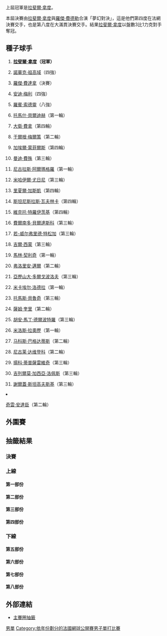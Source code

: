 {{noteTA|G1=Tennis}}

{{GrandSlamEvents|2011|法國網球公開賽|
| defchamp = {{flagicon|ESP}} [[拉斐爾·拿度|拉斐爾·拿度]]
| champ = {{flagicon|ESP}} [[拉斐爾·拿度|拉斐爾·拿度]]
| runner = {{flagicon|SUI}} [[羅傑·費德勒|羅傑·費德勒]]
| score = 7–5、7–6<sup>3</sup>、5–7、6–1
}}

{{main|2011年法國網球公開賽}}
上屆冠軍是[[拉斐爾·拿度|拉斐爾·拿度]]。

本屆決賽由[[拉斐爾·拿度|拉斐爾·拿度]]與[[羅傑·費德勒|羅傑·費德勒]]合演「夢幻對決」，這是他們第四度在法網決賽交手，也是第八度在大滿貫決賽交手。結果[[拉斐爾·拿度|拉斐爾·拿度]]以盤數3比1力克對手奪冠。

==種子球手==
{{col-begin}} 
{{col-2}}
#{{flagicon|ESP}}'''[[拉斐爾·拿度|拉斐爾·拿度]]（冠軍）'''
#{{flagicon|SRB}}[[諾華克·祖高域|諾華克·祖高域]]（四強）
#{{flagicon|SUI}}[[羅傑·費達拿|羅傑·費達拿]]（決賽）
#{{flagicon|GBR}}[[安迪·梅利|安迪·梅利]]（四強）
#{{flagicon|SWE}}[[羅賓·索德靈|羅賓·索德靈]]（八強）
#{{flagicon|CZE}}[[托馬什·貝爾迪赫|托馬什·貝爾迪赫]]（第一輪）
#{{flagicon|ESP}}[[大衛·費拿|大衛·費拿]]（第四輪）
#{{flagicon|AUT}}[[于爾根·梅爾策|于爾根·梅爾策]]（第二輪）
#{{flagicon|FRA}}[[加埃爾·蒙菲爾斯|加埃爾·蒙菲爾斯]]（第四輪）
#{{flagicon|USA}}[[曼迪·費殊|曼迪·費殊]]（第三輪）
#{{flagicon|ESP}}[[尼古拉斯·阿爾瑪格羅|尼古拉斯·阿爾瑪格羅]]（第一輪）
#{{flagicon|RUS}}[[米哈伊爾·尤日尼|米哈伊爾·尤日尼]]（第三輪）
#{{flagicon|FRA}}[[里夏爾·加斯凱|里夏爾·加斯凱]]（第四輪）
#{{flagicon|SUI}}[[斯坦尼斯拉斯·瓦夫林卡|斯坦尼斯拉斯·瓦夫林卡]]（第四輪）
#{{flagicon|SRB}}[[維克托·特羅伊茨基|維克托·特羅伊茨基]]（第四輪）
#{{flagicon|ESP}}[[費爾南多·貝爾達斯科|費爾南多·貝爾達斯科]]（第三輪）
{{col-2}}
<ol start="17">
<li>{{flagicon|FRA}}[[若-威尔弗里德·特松加|若-威尔弗里德·特松加]]（第三輪）
<li>{{flagicon|FRA}}[[吉爾·西蒙|吉爾·西蒙]]（第三輪）
<li>{{flagicon|CRO}}[[馬林·契利奇|馬林·契利奇]]（第一輪）
<li>{{flagicon|GER}}[[弗洛里安·邁爾|弗洛里安·邁爾]]（第二輪）
<li>{{flagicon|UKR}}[[亞歷山大·多爾戈波洛夫|亞歷山大·多爾戈波洛夫]]（第三輪）
<li>{{flagicon|FRA}}[[米卡埃尔·洛德拉|米卡埃尔·洛德拉]]（第一輪）
<li>{{flagicon|BRA}}[[托馬斯·貝魯奇|托馬斯·貝魯奇]]（第三輪）
<li>{{flagicon|USA}}[[薩姆·奎里|薩姆·奎里]]（第二輪）
<li>{{flagicon|ARG}}[[胡安·馬丁·德爾波特羅|胡安·馬丁·德爾波特羅]]（第三輪）
<li>{{flagicon|CAN}}[[米洛斯·拉奧歷|米洛斯·拉奧歷]]（第一輪）
<li>{{flagicon|CYP}}[[马科斯·巴格达蒂斯|马科斯·巴格达蒂斯]]（第二輪）
<li>{{flagicon|RUS}}[[尼古莱·达维登科|尼古莱·达维登科]]（第二輪）
<li>{{flagicon|SRB}}[[揚科·蒂普薩雷維奇|揚科·蒂普薩雷維奇]]（第三輪）
<li>{{flagicon|ESP}}[[吉列爾莫·加西亞·洛佩斯|吉列爾莫·加西亞·洛佩斯]]（第三輪）
<li>{{flagicon|UKR}}[[謝爾蓋·斯坦高夫斯基|謝爾蓋·斯坦高夫斯基]]（第三輪）
<li>{{flagicon|RSA}}[[奇雲·安達臣|奇雲·安達臣]]（第二輪）
{{col-end}}

==外圍賽==
{{Main|2011年法國網球公開賽男子單打外圍賽}}

==抽籤結果==
{{Draw key}}
===決賽===
{{8TeamBracket-Tennis5
| RD1=八強
| RD2=四強
| RD3=決賽

| team-width=175

| RD1-seed1=1
| RD1-team1={{flagicon|ESP}} '''[[拉斐爾·拿度|拉斐爾·拿度]]
| RD1-score1-1='''6
| RD1-score1-2='''6
| RD1-score1-3='''7
| RD1-seed2=5
| RD1-team2={{flagicon|SWE}} [[羅賓·索德靈|羅賓·索德靈]]
| RD1-score2-1=4
| RD1-score2-2=1
| RD1-score2-3=6<sup>3</sup>

| RD1-seed3=4
| RD1-team3={{flagicon|GBR}} '''[[安迪·梅利|安迪·梅利]]
| RD1-score3-1='''7
| RD1-score3-2='''7
| RD1-score3-3='''6
| RD1-seed4=
| RD1-team4={{flagicon|ARG}} [[胡安·伊格納西奧·切拉|胡安·伊格納西奧·切拉]]
| RD1-score4-1=6<sup>2</sup>
| RD1-score4-2=5
| RD1-score4-3=2

| RD1-seed5=9
| RD1-team5={{flagicon|FRA}} [[加埃爾·蒙菲爾斯|加埃爾·蒙菲爾斯]]
| RD1-score5-1=4
| RD1-score5-2=3
| RD1-score5-3=6<sup>3</sup>
| RD1-seed6=3
| RD1-team6='''{{flagicon|SUI}} [[羅傑·費達拿|羅傑·費達拿]]
| RD1-score6-1='''6
| RD1-score6-2='''6
| RD1-score6-3='''7

| RD1-seed7=
| RD1-team7={{flagicon|ITA}} [[法比奧·福尼尼|法比奧·福尼尼]]
| RD1-score7-1=
| RD1-score7-2=
| RD1-score7-3=
| RD1-seed8=2
| RD1-team8='''{{flagicon|SRB}} [[諾華克·祖高域|諾華克·祖高域]]
| RD1-score8-1=w/o
| RD1-score8-2=
| RD1-score8-3= 

| RD2-seed1=1
| RD2-team1='''{{flagicon|ESP}} [[拉斐爾·拿度|拉斐爾·拿度]]
| RD2-score1-1='''6
| RD2-score1-2='''7
| RD2-score1-3='''6
| RD2-seed2=4
| RD2-team2={{flagicon|GBR}} [[安迪·梅利|安迪·梅利]]
| RD2-score2-1=4
| RD2-score2-2=5
| RD2-score2-3=4

| RD2-seed3=3
| RD2-team3='''{{flagicon|SUI}} [[羅傑·費達拿|羅傑·費達拿]]
| RD2-score3-1='''7
| RD2-score3-2='''6
| RD2-score3-3=3
| RD2-score3-4='''7
| RD2-seed4=2
| RD2-team4={{flagicon|SRB}} [[諾華克·祖高域|諾華克·祖高域]]
| RD2-score4-1=6<sup>5</sup>
| RD2-score4-2=3
| RD2-score4-3='''6
| RD2-score4-4=6<sup>5</sup>

| RD3-seed1=1
| RD3-team1={{flagicon|ESP}} '''[[拉斐爾·拿度|拉斐爾·拿度]]
| RD3-score1-1='''7
| RD3-score1-2='''7
| RD3-score1-3=5
| RD3-score1-4='''6
| RD3-seed2=3
| RD3-team2={{flagicon|SUI}} [[羅傑·費達拿|羅傑·費達拿]]
| RD3-score2-1=5
| RD3-score2-2=6<sup>3</sup>
| RD3-score2-3='''7
| RD3-score2-4=1
}}

===上線===
====第一部份====
{{16TeamBracket-Compact-Tennis5
| RD1=第一輪
| RD2=第二輪
| RD3=第三輪
| RD4=第四輪

| RD1-seed01=1
| RD1-team01='''{{flagicon|ESP}} [[拉斐爾·拿度|拿度]]
| RD1-score01-1='''6
| RD1-score01-2=6<sup>2</sup>
| RD1-score01-3=6<sup>2</sup>
| RD1-score01-4='''6
| RD1-score01-5='''6
| RD1-seed02=
| RD1-team02={{flagicon|USA}} [[約翰·伊斯拿|伊斯拿]]
| RD1-score02-1=4
| RD1-score02-2='''7
| RD1-score02-3='''7
| RD1-score02-4=2
| RD1-score02-5=4

| RD1-seed03= 
| RD1-team03={{flagicon|COL}} [[聖地亞哥·基拉爾多|基拉爾多]]
| RD1-score03-1=6<sup>5</sup>
| RD1-score03-2=3
| RD1-score03-3=3
| RD1-seed04= 
| RD1-team04='''{{flagicon|ESP}} [[巴勃羅·安杜哈爾|安杜哈爾]]
| RD1-score04-1='''7
| RD1-score04-2='''6
| RD1-score04-3='''6

| RD1-seed05=
| RD1-team05={{flagicon|URU}} [[巴勃羅·奎瓦斯|奎瓦斯]]
| RD1-score05-1='''6
| RD1-score05-2=3
| RD1-score05-3=2
| RD1-score05-4=1
| RD1-score05-5=r
| RD1-seed06=Q
| RD1-team06='''{{flagicon|CRO}} [[Antonio_Veić|A Veić]]
| RD1-score06-1=4
| RD1-score06-2='''6
| RD1-score06-3='''6
| RD1-score06-4=3
| RD1-score06-5=

| RD1-seed07=Q
| RD1-team07={{flagicon|GER}} [[丹尼斯·格雷梅邁爾|格雷梅邁爾]]
| RD1-score07-1=6<sup>2</sup>
| RD1-score07-2=1
| RD1-score07-3=3
| RD1-seed08=28
| RD1-team08='''{{flagicon|RUS}} [[尼古莱·达维登科|达维登科]]
| RD1-score08-1='''7
| RD1-score08-2='''6
| RD1-score08-3='''6

| RD1-seed09=24
| RD1-team09='''{{flagicon|USA}} [[薩姆·奎里|奎里]]
| RD1-score09-1=3
| RD1-score09-2='''6
| RD1-score09-3='''6
| RD1-score09-4='''6
| RD1-seed10= 
| RD1-team10={{flagicon|GER}} [[菲利普·科爾施賴伯|科爾施賴伯]]
| RD1-score10-1='''6
| RD1-score10-2=1
| RD1-score10-3=2
| RD1-score10-4=4

| RD1-seed11= 
| RD1-team11='''{{flagicon|CRO}} [[伊万·柳比契奇|柳比契奇]]
| RD1-score11-1='''6
| RD1-score11-2='''6
| RD1-score11-3='''6
| RD1-seed12= 
| RD1-team12={{flagicon|IND}} [[山德夫·狄瓦曼|狄瓦曼]]
| RD1-score12-1=4
| RD1-score12-2=3
| RD1-score12-3=4

| RD1-seed13= 
| RD1-team13={{flagicon|RUS}} [[德米特里·图萨诺夫|图萨诺夫]]
| RD1-score13-1=5
| RD1-score13-2='''6
| RD1-score13-3=3
| RD1-score13-4='''6
| RD1-score13-5=1
| RD1-seed14=
| RD1-team14='''{{flagicon|BEL}} [[克薩維埃·馬利斯|馬利斯]]
| RD1-score14-1='''7
| RD1-score14-2=3
| RD1-score14-3='''6
| RD1-score14-4=3
| RD1-score14-5='''6

| RD1-seed15= 
| RD1-team15={{flagicon|ARG}} [[胡安·摩納哥|摩納哥]]
| RD1-score15-1=2
| RD1-score15-2=5
| RD1-score15-3='''6
| RD1-score15-4=4
| RD1-seed16=16
| RD1-team16='''{{flagicon|ESP}} [[費爾南多·貝爾達斯科|貝爾達斯科]]
| RD1-score16-1='''6
| RD1-score16-2='''7
| RD1-score16-3=4
| RD1-score16-4='''6

| RD2-seed01=1
| RD2-team01='''{{flagicon|ESP}} [[拉斐爾·拿度|拿度]]
| RD2-score01-1='''7
| RD2-score01-2='''6
| RD2-score01-3='''7
| RD2-seed02= 
| RD2-team02={{flagicon|ESP}} [[巴勃羅·安杜哈爾|安杜哈爾]]
| RD2-score02-1=5
| RD2-score02-2=3
| RD2-score02-3=6<sup>4</sup>

| RD2-seed03=Q
| RD2-team03='''{{flagicon|CRO}} [[Antonio_Veić|A Veić]]
| RD2-score03-1=3
| RD2-score03-2='''6
| RD2-score03-3='''7
| RD2-score03-4=3
| RD2-score03-5='''6
| RD2-seed04=28
| RD2-team04={{flagicon|RUS}} [[尼古莱·达维登科|达维登科]]
| RD2-score04-1='''6
| RD2-score04-2=2
| RD2-score04-3=5
| RD2-score04-4='''6
| RD2-score04-5=1

| RD2-seed05=24
| RD2-team05={{flagicon|USA}} [[薩姆·奎里|奎里]]
| RD2-score05-1=6<sup>2</sup>
| RD2-score05-2=4
| RD2-score05-3=4
| RD2-seed06= 
| RD2-team06= '''{{flagicon|CRO}} [[伊万·柳比契奇|柳比契奇]]
| RD2-score06-1='''7
| RD2-score06-2='''6
| RD2-score06-3='''6

| RD2-seed07= 
| RD2-team07={{flagicon|BEL}} [[克薩維埃·馬利斯|馬利斯]]
| RD2-score07-1='''6
| RD2-score07-2=3
| RD2-score07-3=6<sup>5</sup>
| RD2-score07-4=1
| RD2-seed08=16
| RD2-team08='''{{flagicon|ESP}} [[費爾南多·貝爾達斯科|貝爾達斯科]]
| RD2-score08-1=4
| RD2-score08-2='''6
| RD2-score08-3='''7
| RD2-score08-4='''6

| RD3-seed01=1
| RD3-team01='''{{flagicon|ESP}} [[拉斐爾·拿度|拿度]]
| RD3-score01-1='''6
| RD3-score01-2='''6
| RD3-score01-3='''6
| RD3-seed02=Q
| RD3-team02={{flagicon|CRO}} [[Antonio_Veić|A Veić]]
| RD3-score02-1=1
| RD3-score02-2=3
| RD3-score02-3=0

| RD3-seed03=
| RD3-team03='''{{flagicon|CRO}} [[伊万·柳比契奇|柳比契奇]]
| RD3-score03-1='''6
| RD3-score03-2='''7
| RD3-score03-3='''6
| RD3-seed04=16
| RD3-team04={{flagicon|ESP}} [[費爾南多·貝爾達斯科|貝爾達斯科]]
| RD3-score04-1=3
| RD3-score04-2=6<sup>6</sup>
| RD3-score04-3=4

| RD4-seed01=1
| RD4-team01='''{{flagicon|ESP}} [[拉斐爾·拿度|拿度]]
| RD4-score01-1='''7
| RD4-score01-2='''6
| RD4-score01-3='''6
| RD4-seed02=
| RD4-team02={{flagicon|CRO}} [[伊万·柳比契奇|柳比契奇]]
| RD4-score02-1=5
| RD4-score02-2=3
| RD4-score02-3=3
}}

====第二部份====
{{16TeamBracket-Compact-Tennis5
| RD1=第一輪
| RD2=第二輪
| RD3=第三輪
| RD4=第四輪

| RD1-seed01=10
| RD1-team01='''{{flagicon|USA}} [[曼迪·費殊|費殊]]
| RD1-score01-1='''6
| RD1-score01-2=6<sup>11</sup>
| RD1-score01-3='''6
| RD1-score01-4='''6
| RD1-seed02= 
| RD1-team02={{flagicon|BRA}} [[里卡多·梅洛|梅洛]]
| RD1-score02-1=4
| RD1-score02-2='''7
| RD1-score02-3=2
| RD1-score02-4=4

| RD1-seed03= 
| RD1-team03={{flagicon|ESP}} [[丹尼爾·希梅諾-特拉維爾|希梅諾-特拉維爾]]
| RD1-score03-1=2
| RD1-score03-2=6<sup>3</sup>
| RD1-score03-3=3
| RD1-seed04= 
| RD1-team04='''{{flagicon|NED}} [[羅賓·哈塞|哈塞]]
| RD1-score04-1='''6
| RD1-score04-2='''7
| RD1-score04-3='''6

| RD1-seed05= 
| RD1-team05='''{{flagicon|FRA}} [[熱雷米·夏爾迪|夏爾迪]]
| RD1-score05-1='''6
| RD1-score05-2='''6
| RD1-score05-3='''6
| RD1-seed06= 
| RD1-team06={{flagicon|BUL}} [[吉米多爾·迪米托夫|迪米托夫]]
| RD1-score06-1=2
| RD1-score06-2=4
| RD1-score06-3=4

| RD1-seed07= 
| RD1-team07={{flagicon|USA}} [[麥可·羅素|羅素]]
| RD1-score07-1=3
| RD1-score07-2='''6
| RD1-score07-3=1
| RD1-score07-4=0
| RD1-seed08=18
| RD1-team08='''{{flagicon|FRA}} [[吉爾·西蒙|西蒙]]
| RD1-score08-1='''6
| RD1-score08-2=4
| RD1-score08-3='''6
| RD1-score08-4='''6

| RD1-seed09=27
| RD1-team09='''{{flagicon|CYP}} [[马科斯·巴格达蒂斯|巴格达蒂斯]]
| RD1-score09-1='''7
| RD1-score09-2='''6
| RD1-score09-3='''6
| RD1-seed10= 
| RD1-team10={{flagicon|POR}} [[費德歷高·基奧|基奧]]
| RD1-score10-1=6<sup>4</sup>
| RD1-score10-2=2
| RD1-score10-3=2

| RD1-seed11=Q
| RD1-team11='''{{flagicon|ARG}} [[李安納度·美亞|美亞]]
| RD1-score11-1=3
| RD1-score11-2='''7
| RD1-score11-3='''6
| RD1-score11-4='''6
| RD1-seed12= 
| RD1-team12={{flagicon|GER}} [[德斯汀·布朗|布朗]]
| RD1-score12-1='''6
| RD1-score12-2=6<sup>5</sup>
| RD1-score12-3=2
| RD1-score12-4=4

| RD1-seed13=Q
| RD1-team13='''{{flagicon|ESP}} [[艾爾拔·拉莫斯|拉莫斯]]
| RD1-score13-1='''6
| RD1-score13-2=6<sup>5</sup>
| RD1-score13-3=4
| RD1-score13-4='''6
| RD1-score13-5='''6
| RD1-seed14=Q
| RD1-team14={{flagicon|ESP}} [[查維·馬丁|馬丁]]
| RD1-score14-1=3
| RD1-score14-2='''7
| RD1-score14-3='''6
| RD1-score14-4=1
| RD1-score14-5=3

| RD1-seed15=LL
| RD1-team15={{flagicon|GER}} [[賴恩·夏里遜|夏里遜]]
| RD1-score15-1=1
| RD1-score15-2='''7
| RD1-score15-3=3
| RD1-score15-4=5
| RD1-seed16=5
| RD1-team16='''{{flagicon|SWE}} [[羅賓·索德靈|蘇達寧]]
| RD1-score16-1='''6
| RD1-score16-2=5<sup>6</sup>
| RD1-score16-3='''6
| RD1-score16-4='''7

| RD2-seed01=10
| RD2-team01='''{{flagicon|USA}} [[曼迪·費殊|費殊]]
| RD2-score01-1='''7
| RD2-score01-2='''6
| RD2-score01-3='''6
| RD2-seed02= 
| RD2-team02={{flagicon|NED}} [[羅賓·哈塞|哈塞]]
| RD2-score02-1=6<sup>1</sup>
| RD2-score02-2=2
| RD2-score02-3=1

| RD2-seed03= 
| RD2-team03={{flagicon|FRA}} [[熱雷米·夏爾迪|夏爾迪]]
| RD2-score03-1='''6
| RD2-score03-2=4
| RD2-score03-3=1
| RD2-score03-4=4
| RD2-seed04=18
| RD2-team04='''{{flagicon|FRA}} [[吉爾·西蒙|西蒙]]
| RD2-score04-1=4
| RD2-score04-2='''6
| RD2-score04-3='''6
| RD2-score04-4='''6

| RD2-seed05=27
| RD2-team05={{flagicon|CYP}} [[马科斯·巴格达蒂斯|巴格达蒂斯]]
| RD2-score05-1=5
| RD2-score05-2=4
| RD2-score05-3=6<sup>6</sup>
| RD2-seed06=Q
| RD2-team06= '''{{flagicon|ARG}} [[李安納度·美亞|美亞]]
| RD2-score06-1='''7
| RD2-score06-2='''6
| RD2-score06-3='''7

| RD2-seed07=Q
| RD2-team07={{flagicon|ESP}} [[艾爾拔·拉莫斯|拉莫斯]]
| RD2-score07-1=3
| RD2-score07-2=4
| RD2-score07-3=4
| RD2-seed08=5
| RD2-team08='''{{flagicon|SWE}} [[羅賓·索德靈|蘇達寧]]
| RD2-score08-1='''6
| RD2-score08-2='''6
| RD2-score08-3='''6

| RD3-seed01=10
| RD3-team01={{flagicon|USA}} [[曼迪·費殊|費殊]]
| RD3-score01-1=3
| RD3-score01-2=4
| RD3-score01-3=2
| RD3-seed02=18
| RD3-team02='''{{flagicon|FRA}} [[吉爾·西蒙|西蒙]]
| RD3-score02-1='''6
| RD3-score02-2='''6
| RD3-score02-3='''6

| RD3-seed03=
| RD3-team03={{flagicon|ARG}} [[李安納度·美亞|美亞]]
| RD3-score03-1=1
| RD3-score03-2=4
| RD3-score03-3=3
| RD3-seed04=5
| RD3-team04='''{{flagicon|SWE}} [[羅賓·索德靈|蘇達寧]]
| RD3-score04-1='''6
| RD3-score04-2='''6
| RD3-score04-3='''6

| RD4-seed01=18
| RD4-team01={{flagicon|FRA}} [[吉爾·西蒙|西蒙]]
| RD4-score01-1=2
| RD4-score01-2=3
| RD4-score01-3=6<sup>5</sup>
| RD4-seed02=5
| RD4-team02='''{{flagicon|SWE}} [[羅賓·索德靈|蘇達寧]]
| RD4-score02-1='''6
| RD4-score02-2='''6
| RD4-score02-3='''7
}}

====第三部份====
{{16TeamBracket-Compact-Tennis5
| RD1=第一輪
| RD2=第二輪
| RD3=第三輪
| RD4=第四輪

| RD1-seed01=4
| RD1-team01='''{{flagicon|GBR}} [[安迪·梅利|梅利]]
| RD1-score01-1='''6
| RD1-score01-2='''6
| RD1-score01-3='''6
| RD1-seed02=Q
| RD1-team02={{flagicon|FRA}} [[艾域·普頓|普頓]]
| RD1-score02-1=4
| RD1-score02-2=1
| RD1-score02-3=3

| RD1-seed03=LL
| RD1-team03='''{{flagicon|ITA}} [[西莫內·博萊利|博萊利]]
| RD1-score03-1='''6
| RD1-score03-2='''6
| RD1-score03-3=6<sup>5</sup>
| RD1-score03-4='''6
| RD1-seed04=Q
| RD1-team04={{flagicon|CAN}} [[弗蘭克·丹切維奇|丹切維奇]]
| RD1-score04-1=1
| RD1-score04-2=3
| RD1-score04-3='''7
| RD1-score04-4=2

| RD1-seed05=WC
| RD1-team05='''{{flagicon|FRA}} [[阿诺·克莱芒|克莱芒]]
| RD1-score05-1='''6
| RD1-score05-2=1
| RD1-score05-3='''7
| RD1-score05-4='''6
| RD1-seed06= 
| RD1-team06={{flagicon|ITA}} [[菲利波·沃蘭德里|沃蘭德里]]
| RD1-score06-1=3
| RD1-score06-2='''6
| RD1-score06-3=6<sup>9</sup>
| RD1-score06-4=4

| RD1-seed07= 
| RD1-team07='''{{flagicon|GER}} [[米夏埃爾·貝雷爾|貝雷爾]]
| RD1-score07-1='''6
| RD1-score07-2=4
| RD1-score07-3='''6
| RD1-score07-4='''6
| RD1-seed08=26
| RD1-team08={{flagicon|CAN}} [[米洛斯·拉奧歷|拉奧歷]]
| RD1-score08-1=4
| RD1-score08-2='''6
| RD1-score08-3=3
| RD1-score08-4=4

| RD1-seed09=21
| RD1-team09='''{{flagicon|UKR}} [[亞歷山大·多爾戈波洛夫|多爾戈波洛夫]]
| RD1-score09-1='''6
| RD1-score09-2='''6
| RD1-score09-3='''6
| RD1-seed10= 
| RD1-team10={{flagicon|GER}} [[萊納·舒特勒|舒特勒]]
| RD1-score10-1=3
| RD1-score10-2=3
| RD1-score10-3=1

| RD1-seed11= 
| RD1-team11='''{{flagicon|AUT}} [[Andreas_Haider-Maurer|A Haider-Maurer]]
| RD1-score11-1='''6
| RD1-score11-2=6<sup>5</sup>
| RD1-score11-3='''6
| RD1-score11-4='''6
| RD1-seed12= 
| RD1-team12={{flagicon|USA}} [[萊恩·斯威廷|斯威廷]]
| RD1-score12-1=1
| RD1-score12-2='''7
| RD1-score12-3=2
| RD1-score12-4=0

| RD1-seed13= 
| RD1-team13='''{{flagicon|GER}} [[托比亞斯·卡姆克|卡姆克]]
| RD1-score13-1=6<sup>5</sup>
| RD1-score13-2='''6
| RD1-score13-3='''6
| RD1-score13-4='''6
| RD1-seed14=
| RD1-team14={{flagicon|BEL}} [[奧利維埃·羅庫斯|羅庫斯]]
| RD1-score14-1='''7
| RD1-score14-2=3
| RD1-score14-3=3
| RD1-score14-4=2

| RD1-seed15= 
| RD1-team15={{flagicon|GER}} [[朱利安·雷斯特|雷斯特]]    
| RD1-score15-1=4
| RD1-score15-2=3
| RD1-score15-3=3
| RD1-seed16=15
| RD1-team16='''{{flagicon|SRB}} [[維克托·特羅伊茨基|特羅伊茨基]]
| RD1-score16-1='''6
| RD1-score16-2='''6
| RD1-score16-3='''6

| RD2-seed01=4
| RD2-team01='''{{flagicon|GBR}} [[安迪·梅利|梅利]]
| RD2-score01-1='''7
| RD2-score01-2='''6
| RD2-score01-3='''7
| RD2-seed02=LL
| RD2-team02={{flagicon|ITA}} [[西莫內·博萊利|博萊利]]
| RD2-score02-1=6<sup>4</sup>
| RD2-score02-2=4
| RD2-score02-3=5

| RD2-seed03=WC
| RD2-team03={{flagicon|FRA}} [[阿诺·克莱芒|克莱芒]]
| RD2-score03-1=6<sup>6</sup>
| RD2-score03-2='''6
| RD2-score03-3=5
| RD2-score03-4=4
| RD2-seed04=
| RD2-team04='''{{flagicon|GER}} [[米夏埃爾·貝雷爾|貝雷爾]]
| RD2-score04-1='''7
| RD2-score04-2=3
| RD2-score04-3='''7
| RD2-score04-4='''6

| RD2-seed05=21
| RD2-team05='''{{flagicon|UKR}} [[亞歷山大·多爾戈波洛夫|多爾戈波洛夫]]
| RD2-score05-1='''6
| RD2-score05-2='''6
| RD2-score05-3='''6
| RD2-seed06= 
| RD2-team06={{flagicon|AUT}} [[Andreas_Haider-Maurer|A Haider-Maurer]]
| RD2-score06-1=2
| RD2-score06-2=4
| RD2-score06-3=2

| RD2-seed07= 
| RD2-team07={{flagicon|GER}} [[托比亞斯·卡姆克|卡姆克]]
| RD2-score07-1=2
| RD2-score07-2=2
| RD2-score07-3=6<sup>4</sup>
| RD2-seed08=15
| RD2-team08='''{{flagicon|SRB}} [[維克托·特羅伊茨基|特羅伊茨基]]
| RD2-score08-1='''6
| RD2-score08-2='''6
| RD2-score08-3='''7

| RD3-seed01=4
| RD3-team01='''{{flagicon|GBR}} [[安迪·梅利|梅利]]
| RD3-score01-1='''6
| RD3-score01-2='''6
| RD3-score01-3='''6
| RD3-seed02= 
| RD3-team02={{flagicon|GER}} [[米夏埃爾·貝雷爾|貝雷爾]]
| RD3-score02-1=2
| RD3-score02-2=3
| RD3-score02-3=2

| RD3-seed03=21
| RD3-team03={{flagicon|UKR}} [[亞歷山大·多爾戈波洛夫|多爾戈波洛夫]]
| RD3-score03-1=4
| RD3-score03-2='''6
| RD3-score03-3=3
| RD3-score03-4=4
| RD3-seed04=15
| RD3-team04='''{{flagicon|SRB}} [[維克托·特羅伊茨基|特羅伊茨基]]
| RD3-score04-1='''6
| RD3-score04-2=3
| RD3-score04-3='''6
| RD3-score04-4='''6

| RD4-seed01=4
| RD4-team01='''{{flagicon|GBR}} [[安迪·梅利|梅利]]
| RD4-score01-1=4
| RD4-score01-2=4
| RD4-score01-3='''6
| RD4-score01-4='''6
| RD4-score01-5='''7
| RD4-seed02=15
| RD4-team02={{flagicon|SRB}} [[維克托·特羅伊茨基|特羅伊茨基]]
| RD4-score02-1='''6
| RD4-score02-2='''6
| RD4-score02-3=3
| RD4-score02-4=2
| RD4-score02-5=5
}}

====第四部份====
{{16TeamBracket-Compact-Tennis5
| RD1=第一輪
| RD2=第二輪
| RD3=第三輪
| RD4=第四輪

| RD1-seed01=11
| RD1-team01={{flagicon|ESP}} [[尼古拉斯·阿爾瑪格羅|阿爾瑪格羅]]
| RD1-score01-1='''6
| RD1-score01-2='''6
| RD1-score01-3=6<sup>3</sup>
| RD1-score01-4=6<sup>5</sup>
| RD1-score01-5=4
| RD1-seed02=Q
| RD1-team02='''{{flagicon|POL}} [[盧卡斯·古博特|古博特]]
| RD1-score02-1=3
| RD1-score02-2=2
| RD1-score02-3='''7
| RD1-score02-4='''7
| RD1-score02-5='''6

| RD1-seed03= 
| RD1-team03='''{{flagicon|ARG}} [[卡洛斯·贝尔斉|贝尔斉]]
| RD1-score03-1='''7
| RD1-score03-2='''6
| RD1-score03-3='''6
| RD1-seed04=WC
| RD1-team04={{flagicon|AUS}} [[伯纳德·托米奇|托米奇]]
| RD1-score04-1=5
| RD1-score04-2=3
| RD1-score04-3=2

| RD1-seed05= 
| RD1-team05={{flagicon|ITA}} [[波蒂托·斯塔拉切|斯塔拉切]]
| RD1-score05-1=6<sup>2</sup>
| RD1-score05-2=1
| RD1-score05-3=1
| RD1-seed06=Q
| RD1-team06='''{{flagicon|COL}} [[亞歷杭德羅·法亞|法亞]]
| RD1-score06-1='''7
| RD1-score06-2='''6
| RD1-score06-3='''6

| RD1-seed07= 
| RD1-team07={{flagicon|RUS}} [[伊戈爾·昆尼辛|昆尼辛]]
| RD1-score07-1=3
| RD1-score07-2='''6
| RD1-score07-3=4
| RD1-score07-4=3
| RD1-seed08=20
| RD1-team08='''{{flagicon|GER}} [[弗洛里安·邁爾|邁爾]]
| RD1-score08-1='''6
| RD1-score08-2=4
| RD1-score08-3='''6
| RD1-score08-4='''6

| RD1-seed09=32
| RD1-team09='''{{flagicon|RSA}} [[奇雲·安達臣|安達臣]]
| RD1-score09-1='''6
| RD1-score09-2='''6
| RD1-score09-3=6<sup>6</sup>
| RD1-score09-4='''6
| RD1-seed10= 
| RD1-team10={{flagicon|FRA}} [[尼古拉·馬俞|馬俞]]
| RD1-score10-1=4
| RD1-score10-2=4
| RD1-score10-3='''7
| RD1-score10-4=3

| RD1-seed11= 
| RD1-team11='''{{flagicon|ARG}} [[胡安·伊格納西奧·切拉|切拉]]
| RD1-score11-1='''7
| RD1-score11-2='''6
| RD1-score11-3='''6
| RD1-seed12=WC
| RD1-team12={{flagicon|USA}} [[Tim_Smyczek|T Smyczek]]
| RD1-score12-1=6<sup>5</sup>
| RD1-score12-2=1
| RD1-score12-3=1

| RD1-seed13=WC
| RD1-team13={{Nowrap|{{flagicon|FRA}} [[Édouard_Roger-Vasselin|É Roger-Vasselin]]}}
| RD1-score13-1='''6
| RD1-score13-2=4
| RD1-score13-3=2
| RD1-score13-4='''6
| RD1-score13-5=5
| RD1-seed14=Q
| RD1-team14='''{{flagicon|CZE}} [[Lukáš_Rosol|L Rosol]]
| RD1-score14-1=3
| RD1-score14-2='''6
| RD1-score14-3='''6
| RD1-score14-4=3
| RD1-score14-5='''7

| RD1-seed15=LL
| RD1-team15={{flagicon|GER}} [[安德烈亞斯·貝克|貝克]]
| RD1-score15-1=3
| RD1-score15-2=4
| RD1-score15-3=2
| RD1-seed16=8
| RD1-team16='''{{flagicon|AUT}} [[于爾根·梅爾策|梅爾策]]
| RD1-score16-1='''6
| RD1-score16-2='''6
| RD1-score16-3='''6

| RD2-seed01=Q
| RD2-team01='''{{flagicon|POL}} [[盧卡斯·古博特|古博特]]
| RD2-score01-1='''6
| RD2-score01-2='''7
| RD2-score01-3='''6
| RD2-seed02= 
| RD2-team02={{flagicon|ARG}} [[卡洛斯·贝尔斉|贝尔斉]]
| RD2-score02-1=3
| RD2-score02-2=6<sup>4</sup>
| RD2-score02-3=3

| RD2-seed03=Q
| RD2-team03= '''{{flagicon|COL}} [[亞歷杭德羅·法亞|法亞]]
| RD2-score03-1=4
| RD2-score03-2='''7
| RD2-score03-3='''6
| RD2-score03-4='''6
| RD2-seed04=20
| RD2-team04={{flagicon|GER}} [[弗洛里安·邁爾|邁爾]]
| RD2-score04-1='''6
| RD2-score04-2=6<sup>4</sup>
| RD2-score04-3=1
| RD2-score04-4=2

| RD2-seed05=32
| RD2-team05={{flagicon|RSA}} [[奇雲·安達臣|安達臣]]
| RD2-score05-1='''6
| RD2-score05-2=3
| RD2-score05-3=4
| RD2-score05-4='''6
| RD2-score05-5=2
| RD2-seed06= 
| RD2-team06='''{{flagicon|ARG}} [[胡安·伊格納西奧·切拉|切拉]]
| RD2-score06-1=3
| RD2-score06-2='''6
| RD2-score06-3='''6
| RD2-score06-4=4
| RD2-score06-5='''6

| RD2-seed07=Q
| RD2-team07='''{{flagicon|CZE}} [[Lukáš_Rosol|L Rosol]]
| RD2-score07-1=6<sup>4</sup>
| RD2-score07-2='''6
| RD2-score07-3=4
| RD2-score07-4='''7
| RD2-score07-5='''6
| RD2-seed08=8
| RD2-team08= '''{{flagicon|AUT}} [[于爾根·梅爾策|梅爾策]]
| RD2-score08-1='''7
| RD2-score08-2=4
| RD2-score08-3='''6
| RD2-score08-4=6<sup>3</sup>
| RD2-score08-5=4

| RD3-seed01=Q
| RD3-team01={{flagicon|POL}} [[盧卡斯·古博特|古博特]]
| RD3-score01-1='''7
| RD3-score01-2=4
| RD3-score01-3=5
| RD3-score01-4=4
| RD3-seed02=Q
| RD3-team02='''{{flagicon|COL}} [[亞歷杭德羅·法亞|法亞]]
| RD3-score02-1=6<sup>4</sup>
| RD3-score02-2='''6
| RD3-score02-3='''7
| RD3-score02-4='''6

| RD3-seed03= 
| RD3-team03='''{{flagicon|ARG}} [[胡安·伊格納西奧·切拉|切拉]]
| RD3-score03-1='''6
| RD3-score03-2='''6
| RD3-score03-3=3
| RD3-score03-4='''7
| RD3-seed04=Q
| RD3-team04={{flagicon|CZE}} [[Lukáš_Rosol|L Rosol]]
| RD3-score04-1=2
| RD3-score04-2=4
| RD3-score04-3='''6
| RD3-score04-4=6<sup>5</sup>

| RD4-seed01=Q
| RD4-team01={{flagicon|COL}} [[亞歷杭德羅·法亞|法亞]]
| RD4-score01-1='''6
| RD4-score01-2=2
| RD4-score01-3='''6
| RD4-score01-4=6<sup>5</sup>
| RD4-score01-5=2
| RD4-seed02=
| RD4-team02='''{{flagicon|ARG}} [[胡安·伊格納西奧·切拉|切拉]]
| RD4-score02-1=4
| RD4-score02-2='''6
| RD4-score02-3=1
| RD4-score02-4='''7
| RD4-score02-5='''6
}}

===下線===
====第五部份====
{{16TeamBracket-Compact-Tennis5
| RD1=第一輪
| RD2=第二輪
| RD3=第三輪
| RD4=第四輪

| RD1-seed01=7
| RD1-team01='''{{flagicon|ESP}} [[大衛·費拿|費拿]]
| RD1-score01-1='''6
| RD1-score01-2='''6
| RD1-score01-3='''6
| RD1-seed02= 
| RD1-team02={{flagicon|FIN}} [[亞爾科·涅米寧|涅米寧]]
| RD1-score02-1=3
| RD1-score02-2=3
| RD1-score02-3=1

| RD1-seed03= 
| RD1-team03='''{{flagicon|FRA}} [[儒利安·貝內托|貝內托]]
| RD1-score03-1=4
| RD1-score03-2='''6
| RD1-score03-3='''6
| RD1-score03-4='''6
| RD1-seed04= 
| RD1-team04={{flagicon|POR}} [[魯伊·馬查多|魯伊·馬查多]]
| RD1-score04-1='''6
| RD1-score04-2=1
| RD1-score04-3=2
| RD1-score04-4=0

| RD1-seed05= 
| RD1-team05='''{{flagicon|JPN}} [[錦織圭|錦織]]
| RD1-score05-1='''6
| RD1-score05-2='''6
| RD1-score05-3='''6
| RD1-seed06= 
| RD1-team06={{flagicon|TPE}} [[盧彥勛|盧]]
| RD1-score06-1=1
| RD1-score06-2=3
| RD1-score06-3=4

| RD1-seed07=Q
| RD1-team07={{flagicon|FRA}} [[大衛·古爾斯|古爾斯]]
| RD1-score07-1='''7
| RD1-score07-2=3
| RD1-score07-3=3
| RD1-score07-4=3
| RD1-seed08=31
| RD1-team08='''{{flagicon|UKR}} [[謝爾蓋·斯坦高夫斯基|斯坦高夫斯基]]
| RD1-score08-1=6<sup>7</sup>
| RD1-score08-2='''6
| RD1-score08-3='''6
| RD1-score08-4='''6

| RD1-seed09=22
| RD1-team09={{flagicon|FRA}} [[米卡埃尔·洛德拉|洛德拉]]
| RD1-score09-1='''7
| RD1-score09-2=3
| RD1-score09-3=3
| RD1-score09-4=3
| RD1-seed10=Q
| RD1-team10='''{{flagicon|BEL}} [[史提夫·達爾西斯|達爾西斯]]
| RD1-score10-1=6<sup>5</sup>
| RD1-score10-2='''6
| RD1-score10-3='''6
| RD1-score10-4='''6

| RD1-seed11= 
| RD1-team11='''{{flagicon|GER}} [[菲利普·普茲斯內爾|普茲斯內爾]]
| RD1-score11-1='''7
| RD1-score11-2='''6
| RD1-score11-3='''6
| RD1-seed12= 
| RD1-team12={{flagicon|GER}} [[米沙·茲韋列夫|茲韋列夫]]
| RD1-score12-1=6<sup>3</sup>
| RD1-score12-2=0
| RD1-score12-3=4

| RD1-seed13= 
| RD1-team13={{flagicon|FRA}} [[Adrian_Mannarino|A Mannarino]]
| RD1-score13-1=2
| RD1-score13-2=3
| RD1-score13-3=2
| RD1-seed14=WC
| RD1-team14='''{{flagicon|FRA}} [[威廉·魯芬|魯芬]]
| RD1-score14-1='''6
| RD1-score14-2='''6
| RD1-score14-3='''6

| RD1-seed15=Q
| RD1-team15={{flagicon|GER}} [[比約恩·法烏|法烏]]
| RD1-score15-1='''6
| RD1-score15-2=3
| RD1-score15-3=5
| RD1-score15-4=0
| RD1-seed16=9
| RD1-team16='''{{flagicon|FRA}} [[加埃爾·蒙菲爾斯|蒙菲爾斯]]
| RD1-score16-1=4
| RD1-score16-2='''6
| RD1-score16-3='''7
| RD1-score16-4='''6

| RD2-seed01=7
| RD2-team01='''{{flagicon|ESP}} [[大衛·費拿|費拿]]
| RD2-score01-1='''6
| RD2-score01-2='''6
| RD2-score01-3='''6
| RD2-seed02= 
| RD2-team02={{flagicon|FRA}} [[儒利安·貝內托|貝內托]]
| RD2-score02-1=3
| RD2-score02-2=4
| RD2-score02-3=2

| RD2-seed03= 
| RD2-team03={{flagicon|JPN}} [[錦織圭|錦織]]
| RD2-score03-1=1
| RD2-score03-2='''6
| RD2-score03-3=3
| RD2-score03-4=6<sup>3</sup>
| RD2-seed04=31
| RD2-team04='''{{flagicon|UKR}} [[謝爾蓋·斯坦高夫斯基|斯坦高夫斯基]]
| RD2-score04-1='''6
| RD2-score04-2=3
| RD2-score04-3='''6
| RD2-score04-4='''7

| RD2-seed05=Q
| RD2-team05='''{{flagicon|BEL}} [[史提夫·達爾西斯|達爾西斯]]
| RD2-score05-1='''7
| RD2-score05-2='''6
| RD2-score05-3='''6
| RD2-seed06= 
| RD2-team06={{flagicon|GER}} [[菲利普·普茲斯內爾|普茲斯內爾]]
| RD2-score06-1=5
| RD2-score06-2=4
| RD2-score06-3=4

| RD2-seed07=WC
| RD2-team07={{flagicon|FRA}} [[威廉·魯芬|魯芬]]
| RD2-score07-1=3
| RD2-score07-2='''6
| RD2-score07-3=1
| RD2-score07-4=4
| RD2-seed08=9
| RD2-team08='''{{flagicon|FRA}} [[加埃爾·蒙菲爾斯|蒙菲爾斯]]
| RD2-score08-1='''6
| RD2-score08-2=1
| RD2-score08-3='''6
| RD2-score08-4='''6

| RD3-seed01=7
| RD3-team01='''{{flagicon|ESP}} [[大衛·費拿|費拿]]
| RD3-score01-1='''6
| RD3-score01-2='''6
| RD3-score01-3='''6
| RD3-seed02=31
| RD3-team02={{flagicon|UKR}} [[謝爾蓋·斯坦高夫斯基|斯坦高夫斯基]]
| RD3-score02-1=1
| RD3-score02-2=1
| RD3-score02-3=3

| RD3-seed03=Q
| RD3-team03={{flagicon|BEL}} [[史提夫·達爾西斯|達爾西斯]]
| RD3-score03-1=3
| RD3-score03-2=4
| RD3-score03-3=5
| RD3-seed04=9
| RD3-team04='''{{flagicon|FRA}} [[加埃爾·蒙菲爾斯|蒙菲爾斯]]
| RD3-score04-1='''6
| RD3-score04-2='''6
| RD3-score04-3='''7

| RD4-seed01=7
| RD4-team01={{flagicon|ESP}} [[大衛·費拿|費拿]]
| RD4-score01-1=4
| RD4-score01-2='''6
| RD4-score01-3=5
| RD4-score01-4='''6
| RD4-score01-5=6
| RD4-seed02=9
| RD4-team02='''{{flagicon|FRA}} [[加埃爾·蒙菲爾斯|蒙菲爾斯]]
| RD4-score02-1='''6
| RD4-score02-2=2
| RD4-score02-3='''7
| RD4-score02-4=1
| RD4-score02-5='''8
}}

====第六部份====
{{16TeamBracket-Compact-Tennis5
| RD1=第一輪
| RD2=第二輪
| RD3=第三輪
| RD4=第四輪

| RD1-seed01=14
| RD1-team01='''{{flagicon|SUI}} [[斯坦尼斯拉斯·瓦夫林卡|瓦夫林卡]]
| RD1-score01-1=4
| RD1-score01-2='''6
| RD1-score01-3='''6
| RD1-score01-4='''6
| RD1-seed02=Q
| RD1-team02={{flagicon|FRA}} [[Augustin_Gensse|A Gensse]]
| RD1-score02-1='''6
| RD1-score02-2=1
| RD1-score02-3=4
| RD1-score02-4=2

| RD1-seed03=Q
| RD1-team03='''{{flagicon|NED}} [[Thomas_Schoorel|T Schoorel]]
| RD1-score03-1='''7
| RD1-score03-2='''6
| RD1-score03-3='''6
| RD1-seed04= 
| RD1-team04={{flagicon|ARG}} [[麥斯武·岡薩雷斯|岡薩雷斯]]
| RD1-score04-1=6<sup>5</sup>
| RD1-score04-2=3
| RD1-score04-3=3

| RD1-seed05= 
| RD1-team05={{flagicon|FRA}} [[弗洛朗·塞拉|塞拉]]
| RD1-score05-1=4
| RD1-score05-2=1
| RD1-score05-3=3
| RD1-seed06= 
| RD1-team06='''{{flagicon|RUS}} [[伊戈爾·安德烈耶夫|安德烈耶夫]]
| RD1-score06-1='''6
| RD1-score06-2='''6
| RD1-score06-3='''6

| RD1-seed07= 
| RD1-team07={{flagicon|CZE}} [[Jan_Hájek_(tennis)|J Hájek]]
| RD1-score07-1=3
| RD1-score07-2=2
| RD1-score07-3=2
| RD1-seed08=17
| RD1-team08='''{{flagicon|FRA}} [[若-威尔弗里德·特松加|特松加]]
| RD1-score08-1='''6
| RD1-score08-2='''6
| RD1-score08-3='''6

| RD1-seed09=29
| RD1-team09='''{{flagicon|SRB}} [[揚科·蒂普薩雷維奇|蒂普薩雷維奇]]
| RD1-score09-1='''7
| RD1-score09-2='''6
| RD1-score09-3='''6
| RD1-seed10= 
| RD1-team10={{flagicon|ARG}} [[布賴恩·達布爾|達布爾]]
| RD1-score10-1=6<sup>1</sup>
| RD1-score10-2=1
| RD1-score10-3=0

| RD1-seed11= 
| RD1-team11={{flagicon|CRO}} [[伊万·多迪格|多迪格]]
| RD1-score11-1=3
| RD1-score11-2='''6
| RD1-score11-3=6<sup>6</sup>
| RD1-score11-4=4
| RD1-seed12= 
| RD1-team12='''{{flagicon|ESP}} [[佩雷·里巴|里巴]]
| RD1-score12-1='''6
| RD1-score12-2=3
| RD1-score12-3='''7
| RD1-score12-4='''6

| RD1-seed13=WC
| RD1-team13={{flagicon|FRA}} [[文生·米拉特|米拉特]]
| RD1-score13-1=2
| RD1-score13-2='''7
| RD1-score13-3='''7
| RD1-score13-4=4
| RD1-score13-5=1
| RD1-seed14=WC
| RD1-team14='''{{flagicon|FRA}} [[Maxime_Teixeira|M Teixeira]]
| RD1-score14-1='''6
| RD1-score14-2=5
| RD1-score14-3=6<sup>4</sup>
| RD1-score14-4='''6
| RD1-score14-5='''6

| RD1-seed15= 
| RD1-team15={{flagicon|ESP}} [[費利西亞諾·洛佩斯|洛佩斯]]
| RD1-score15-1=3
| RD1-score15-2=4
| RD1-score15-3=6<sup>3</sup>
| RD1-seed16=3
| RD1-team16='''{{flagicon|SUI}} [[羅傑·費達拿|費達拿]]
| RD1-score16-1='''6
| RD1-score16-2='''6
| RD1-score16-3='''7

| RD2-seed01=14
| RD2-team01='''{{flagicon|SUI}} [[斯坦尼斯拉斯·瓦夫林卡|瓦夫林卡]]
| RD2-score01-1='''6
| RD2-score01-2='''6
| RD2-score01-3='''6
| RD2-seed02=Q
| RD2-team02={{flagicon|NED}} [[Thomas_Schoorel|T Schoorel]]
| RD2-score02-1=3
| RD2-score02-2=2
| RD2-score02-3=4

| RD2-seed03= 
| RD2-team03={{flagicon|RUS}} [[伊戈爾·安德烈耶夫|安德烈耶夫]]
| RD2-score03-1=3
| RD2-score03-2=6<sup>4</sup>
| RD2-score03-3=3
| RD2-seed04=17
| RD2-team04='''{{flagicon|FRA}} [[若-威尔弗里德·特松加|特松加]]
| RD2-score04-1='''6
| RD2-score04-2='''7
| RD2-score04-3='''6

| RD2-seed05=29
| RD2-team05='''{{flagicon|SRB}} [[揚科·蒂普薩雷維奇|蒂普薩雷維奇]]
| RD2-score05-1='''6
| RD2-score05-2='''6
| RD2-score05-3='''6
| RD2-seed06= 
| RD2-team06= {{flagicon|ESP}} [[佩雷·里巴|里巴]]
| RD2-score06-1=1
| RD2-score06-2=3
| RD2-score06-3=0

| RD2-seed07=WC
| RD2-team07={{flagicon|FRA}} [[Maxime_Teixeira|M Teixeira]]
| RD2-score07-1=3
| RD2-score07-2=0
| RD2-score07-3=2
| RD2-seed08=3
| RD2-team08='''{{flagicon|SUI}} [[羅傑·費達拿|費達拿]]
| RD2-score08-1='''6
| RD2-score08-2='''6
| RD2-score08-3='''6

| RD3-seed01=14
| RD3-team01='''{{flagicon|SUI}} [[斯坦尼斯拉斯·瓦夫林卡|瓦夫林卡]]
| RD3-score01-1=4
| RD3-score01-2=6<sup>3</sup>
| RD3-score01-3='''7
| RD3-score01-4='''6
| RD3-score01-5='''6
| RD3-seed02=17
| RD3-team02={{flagicon|FRA}} [[若-威尔弗里德·特松加|特松加]]
| RD3-score02-1='''6
| RD3-score02-2='''7
| RD3-score02-3=6<sup>5</sup>
| RD3-score02-4=2
| RD3-score02-5=3

| RD3-seed03=29
| RD3-team03={{flagicon|SRB}} [[揚科·蒂普薩雷維奇|蒂普薩雷維奇]]
| RD3-score03-1=1
| RD3-score03-2=4
| RD3-score03-3=3
| RD3-seed04=3
| RD3-team04='''{{flagicon|SUI}} [[羅傑·費達拿|費達拿]]
| RD3-score04-1='''6
| RD3-score04-2='''6
| RD3-score04-3='''6

| RD4-seed01=14
| RD4-team01={{flagicon|SUI}} [[斯坦尼斯拉斯·瓦夫林卡|瓦夫林卡]]
| RD4-score01-1=3
| RD4-score01-2=2
| RD4-score01-3=5
| RD4-seed02=3
| RD4-team02='''{{flagicon|SUI}} [[羅傑·費達拿|費達拿]]
| RD4-score02-1='''6
| RD4-score02-2='''6
| RD4-score02-3='''7
}}

====第七部份====
{{16TeamBracket-Compact-Tennis5
| RD1=第一輪
| RD2=第二輪
| RD3=第三輪
| RD4=第四輪

| RD1-seed01=6
| RD1-team01={{flagicon|CZE}} [[托馬什·貝爾迪赫|貝爾迪赫]]
| RD1-score01-1='''6
| RD1-score01-2='''6
| RD1-score01-3=2
| RD1-score01-4=2
| RD1-score01-5=7
| RD1-seed02=Q
| RD1-team02='''{{flagicon|FRA}} [[史提芬·羅拔|羅拔]]
| RD1-score02-1=3
| RD1-score02-2=3
| RD1-score02-3='''6
| RD1-score02-4='''6
| RD1-score02-5='''9

| RD1-seed03= 
| RD1-team03='''{{flagicon|ITA}} [[法比奧·福尼尼|福尼尼]]
| RD1-score03-1='''6
| RD1-score03-2='''6
| RD1-score03-3='''6
| RD1-seed04= 
| RD1-team04={{flagicon|UZB}} [[丹尼斯·伊斯托明|伊斯托明]]
| RD1-score04-1=4
| RD1-score04-2=2
| RD1-score04-3=2

| RD1-seed05=PR
| RD1-team05={{flagicon|GER}} [[托米·哈斯|哈斯]]
| RD1-score05-1=4
| RD1-score05-2='''6
| RD1-score05-3=6<sup>1</sup>
| RD1-score05-4=4
| RD1-seed06=LL
| RD1-team06='''{{flagicon|TUR}} [[馬素·伊漢|伊漢]]
| RD1-score06-1='''6
| RD1-score06-2=4
| RD1-score06-3='''7
| RD1-score06-4='''6

| RD1-seed07= 
| RD1-team07={{flagicon|USA}} [[罗伯特·肯德里克|肯德里克]]
| RD1-score07-1=1
| RD1-score07-2=5
| RD1-score07-3='''6
| RD1-score07-4=3
| RD1-seed08=30
| RD1-team08='''{{flagicon|ESP}} [[吉列爾莫·加西亞·洛佩斯|加西亞·洛佩斯]]
| RD1-score08-1='''6
| RD1-score08-2='''7
| RD1-score08-3=4
| RD1-score08-4='''6

| RD1-seed09=19
| RD1-team09={{flagicon|CRO}} [[馬林·契利奇|契利奇]]
| RD1-score09-1=6<sup>5</sup>
| RD1-score09-2=4
| RD1-score09-3=4
| RD1-seed10= 
| RD1-team10='''{{Nowrap|{{flagicon|ESP}} [[魯本·拉米雷斯·伊達爾戈|拉米雷斯·伊達爾戈]]}}
| RD1-score10-1='''7
| RD1-score10-2='''6
| RD1-score10-3='''6

| RD1-seed11=LL
| RD1-team11={{flagicon|FRA}} [[馬克·吉克爾|吉克爾]]
| RD1-score11-1=4
| RD1-score11-2=4
| RD1-score11-3=2
| RD1-seed12= 
| RD1-team12='''{{flagicon|ESP}} [[阿爾伯特·蒙塔涅斯|蒙塔涅斯]]
| RD1-score12-1='''6
| RD1-score12-2='''6
| RD1-score12-3='''6

| RD1-seed13= 
| RD1-team13={{flagicon|GER}} [[丹尼爾·布蘭德斯|布蘭德斯]]
| RD1-score13-1=2
| RD1-score13-2=4
| RD1-score13-3=4
| RD1-seed14=
| RD1-team14='''{{flagicon|KAZ}} [[米哈伊爾·庫庫什金|庫庫什金]]
| RD1-score14-1='''6
| RD1-score14-2='''6
| RD1-score14-3='''6

| RD1-seed15= 
| RD1-team15={{flagicon|JPN}} [[添田豪|添田]]
| RD1-score15-1=5
| RD1-score15-2=2
| RD1-score15-3=4
| RD1-seed16=12
| RD1-team16='''{{flagicon|RUS}} [[米哈伊爾·尤日尼|尤日尼]]
| RD1-score16-1='''7
| RD1-score16-2='''6
| RD1-score16-3='''6

| RD2-seed01=Q
| RD2-team01={{flagicon|FRA}} [[史提芬·羅拔|羅拔]]
| RD2-score01-1=1
| RD2-score01-2=6<sup>2</sup>
| RD2-score01-3=3
| RD2-seed02= 
| RD2-team02='''{{flagicon|ITA}} [[法比奧·福尼尼|福尼尼]]
| RD2-score02-1='''6
| RD2-score02-2='''7
| RD2-score02-3='''6

| RD2-seed03=LL
| RD2-team03={{flagicon|TUR}} [[馬素·伊漢|伊漢]]
| RD2-score03-1=4
| RD2-score03-2='''6
| RD2-score03-3=2
| RD2-score03-4='''6
| RD2-score03-5=11
| RD2-seed04=30
| RD2-team04='''{{flagicon|ESP}} [[吉列爾莫·加西亞·洛佩斯|加西亞·洛佩斯]]
| RD2-score04-1='''6
| RD2-score04-2=1
| RD2-score04-3='''6
| RD2-score04-4=
| RD2-score04-5='''13

| RD2-seed05=
| RD2-team05={{Nowrap|{{flagicon|ESP}} [[魯本·拉米雷斯·伊達爾戈|拉米雷斯·伊達爾戈]]}}
| RD2-score05-1='''7
| RD2-score05-2=4
| RD2-score05-3=1
| RD2-score05-4=2
| RD2-seed06= 
| RD2-team06= '''{{flagicon|ESP}} [[阿爾伯特·蒙塔涅斯|蒙塔涅斯]]
| RD2-score06-1=6<sup>5</sup>
| RD2-score06-2='''6
| RD2-score06-3='''6
| RD2-score06-4='''6

| RD2-seed07= 
| RD2-team07={{flagicon|KAZ}} [[米哈伊爾·庫庫什金|庫庫什金]]
| RD2-score07-1=3
| RD2-score07-2=5
| RD2-score07-3=4
| RD2-seed08=12
| RD2-team08='''{{flagicon|RUS}} [[米哈伊爾·尤日尼|尤日尼]]
| RD2-score08-1='''6
| RD2-score08-2='''7
| RD2-score08-3='''6

| RD3-seed01=
| RD3-team01='''{{flagicon|ITA}} [[法比奧·福尼尼|福尼尼]]
| RD3-score01-1=4
| RD3-score01-2='''6
| RD3-score01-3='''6
| RD3-score01-4='''6
| RD3-seed02=30
| RD3-team02={{flagicon|ESP}} [[吉列爾莫·加西亞·洛佩斯|加西亞·洛佩斯]]
| RD3-score02-1='''6
| RD3-score02-2=3
| RD3-score02-3=3
| RD3-score02-4=1

| RD3-seed03=
| RD3-team03='''{{flagicon|ESP}} [[阿爾伯特·蒙塔涅斯|蒙塔涅斯]]
| RD3-score03-1='''6
| RD3-score03-2='''7
| RD3-score03-3='''6
| RD3-seed04=12
| RD3-team04={{flagicon|RUS}} [[米哈伊爾·尤日尼|尤日尼]]
| RD3-score04-1=1
| RD3-score04-2=6<sup>0</sup>
| RD3-score04-3=1

| RD4-seed01= 
| RD4-team01='''{{flagicon|ITA}} [[法比奧·福尼尼|福尼尼]]
| RD4-score01-1=4
| RD4-score01-2='''6
| RD4-score01-3=3
| RD4-score01-4='''6
| RD4-score01-5='''11
| RD4-seed02=
| RD4-team02={{flagicon|ESP}} [[阿爾伯特·蒙塔涅斯|蒙塔涅斯]]
| RD4-score02-1='''6
| RD4-score02-2=4
| RD4-score02-3='''6
| RD4-score02-4=3
| RD4-score02-5=9
}}

====第八部份====
{{16TeamBracket-Compact-Tennis5
| RD1=第一輪
| RD2=第二輪
| RD3=第三輪
| RD4=第四輪

| RD1-seed01=13
| RD1-team01='''{{flagicon|FRA}} [[里夏爾·加斯凱|加斯凱]]
| RD1-score01-1='''7
| RD1-score01-2='''6
| RD1-score01-3='''6
| RD1-seed02= 
| RD1-team02={{flagicon|CZE}} [[拉德克·斯泰潘內克|斯泰潘內克]]
| RD1-score02-1=5
| RD1-score02-2=3
| RD1-score02-3=0

| RD1-seed03=LL
| RD1-team03={{flagicon|USA}} [[阿列克斯·博戈莫洛夫|博戈莫洛夫]]
| RD1-score03-1=3
| RD1-score03-2='''6
| RD1-score03-3=6<sup>6</sup>
| RD1-score03-4=2
| RD1-seed04= 
| RD1-team04='''{{flagicon|ESP}} [[馬塞爾·格拉諾勒斯|格拉諾勒斯]] 
| RD1-score04-1='''6
| RD1-score04-2=3
| RD1-score04-3='''7
| RD1-score04-5='''6

| RD1-seed05= 
| RD1-team05={{flagicon|RUS}} [[泰穆拉茲·加巴什維利|加巴什維利]]
| RD1-score05-1=3
| RD1-score05-2=5
| RD1-score05-3=5
| RD1-seed06= 
| RD1-team06='''{{flagicon|ITA}} [[安德烈亞斯·塞皮|塞皮]]
| RD1-score06-1='''6
| RD1-score06-2='''7
| RD1-score06-3='''7

| RD1-seed07= 
| RD1-team07={{flagicon|KAZ}} [[安德烈·戈盧別夫|戈盧別夫]]
| RD1-score07-1=4
| RD1-score07-2=4
| RD1-score07-3='''7
| RD1-score07-4=6<sup>5</sup>
| RD1-seed08=23
| RD1-team08='''{{flagicon|BRA}} [[托馬斯·貝魯奇|貝魯奇]]
| RD1-score08-1='''6
| RD1-score08-2='''6
| RD1-score08-3=6<sup>4</sup>
| RD1-score08-4='''7

| RD1-seed09=25
| RD1-team09='''{{flagicon|ARG}} [[胡安·馬丁·德爾波特羅|德爾波特羅]]
| RD1-score09-1=6<sup>7</sup>
| RD1-score09-2='''6
| RD1-score09-3='''7
| RD1-score09-4='''6
| RD1-seed10=PR
| RD1-team10={{flagicon|CRO}} [[伊沃·卡洛維奇|卡洛維奇]]
| RD1-score10-1='''7
| RD1-score10-2=3
| RD1-score10-3=5
| RD1-score10-4=4

| RD1-seed11= 
| RD1-team11={{flagicon|LAT}} [[厄內斯特·古爾比斯|古爾比斯]]
| RD1-score11-1=1
| RD1-score11-2=4
| RD1-score11-3=2
| RD1-seed12= 
| RD1-team12='''{{flagicon|SLO}} [[Blaž_Kavčič|B Kavčič]]
| RD1-score12-1='''6
| RD1-score12-2='''6
| RD1-score12-3='''6

| RD1-seed13= 
| RD1-team13={{flagicon|ROU}} [[維克托·哈內斯庫|哈內斯庫]]
| RD1-score13-1=5
| RD1-score13-2='''6
| RD1-score13-3=1
| RD1-score13-4=6<sup>4</sup>
| RD1-seed14=WC
| RD1-team14='''{{flagicon|FRA}} [[Benoît_Paire|B Paire]]
| RD1-score14-1='''7
| RD1-score14-2=4
| RD1-score14-3='''6
| RD1-score14-4='''7

| RD1-seed15= 
| RD1-team15={{flagicon|NED}} [[蒂莫·德·巴克|德·巴克]]
| RD1-score15-1=2
| RD1-score15-2=1
| RD1-score15-3=3
| RD1-seed16=2
| RD1-team16='''{{flagicon|SRB}} [[諾華克·祖高域|祖高域]]
| RD1-score16-1='''6
| RD1-score16-2='''6
| RD1-score16-3='''6

| RD2-seed01=13
| RD2-team01='''{{flagicon|FRA}} [[里夏爾·加斯凱|加斯凱]]
| RD2-score01-1=4
| RD2-score01-2='''6
| RD2-score01-3='''6
| RD2-score01-4='''6
| RD2-seed02= 
| RD2-team02={{flagicon|ESP}} [[馬塞爾·格拉諾勒斯|格拉諾勒斯]] 
| RD2-score02-1='''6
| RD2-score02-2=3
| RD2-score02-3=2
| RD2-score02-4=4

| RD2-seed03= 
| RD2-team03={{flagicon|ITA}} [[安德烈亞斯·塞皮|塞皮]]
| RD2-score03-1=1
| RD2-score03-2=2
| RD2-score03-3=4
| RD2-seed04=23
| RD2-team04='''{{flagicon|BRA}} [[托馬斯·貝魯奇|貝魯奇]]
| RD2-score04-1='''6
| RD2-score04-2='''6
| RD2-score04-3='''6

| RD2-seed05=25
| RD2-team05='''{{flagicon|ARG}} [[胡安·馬丁·德爾波特羅|德爾波特羅]]
| RD2-score05-1='''6
| RD2-score05-2='''6
| RD2-score05-3='''6
| RD2-seed06= 
| RD2-team06= {{flagicon|SLO}} [[Blaž_Kavčič|B Kavčič]]
| RD2-score06-1=3
| RD2-score06-2=2
| RD2-score06-3=4

| RD2-seed07=WC
| RD2-team07={{flagicon|FRA}} [[Benoît_Paire|B Paire]]
| RD2-score07-1=4
| RD2-score07-2=1
| RD2-score07-3=3<sup>r</sup>
| RD2-seed08=2
| RD2-team08='''{{flagicon|SRB}} [[諾華克·祖高域|祖高域]]
| RD2-score08-1='''6
| RD2-score08-2='''6
| RD2-score08-3=2

| RD3-seed01=13
| RD3-team01='''{{flagicon|FRA}} [[里夏爾·加斯凱|加斯凱]]
| RD3-score01-1='''6
| RD3-score01-2='''6
| RD3-score01-3=3
| RD3-score01-4='''6
| RD3-seed02=23
| RD3-team02={{flagicon|BRA}} [[托馬斯·貝魯奇|貝魯奇]]
| RD3-score02-1=2
| RD3-score02-2=3
| RD3-score02-3='''6
| RD3-score02-4=3

| RD3-seed03=25
| RD3-team03={{flagicon|ARG}} [[胡安·馬丁·德爾波特羅|德爾波特羅]]
| RD3-score03-1=3
| RD3-score03-2='''6
| RD3-score03-3=3
| RD3-score03-4=2
| RD3-seed04=2
| RD3-team04='''{{flagicon|SRB}} [[諾華克·祖高域|祖高域]]
| RD3-score04-1='''6
| RD3-score04-2=3
| RD3-score04-3='''6
| RD3-score04-4='''6

| RD4-seed01=13
| RD4-team01={{flagicon|FRA}} [[里夏爾·加斯凱|加斯凱]]
| RD4-score01-1=4
| RD4-score01-2=4
| RD4-score01-3=2
| RD4-seed02=2
| RD4-team02='''{{flagicon|SRB}} [[諾華克·祖高域|祖高域]]
| RD4-score02-1='''6
| RD4-score02-2='''6
| RD4-score02-3='''6
}}

==外部連結==
* [http://www.rolandgarros.com/en_FR/scores/draws/ms/msdraw.pdf 主賽圈抽籤]{{Wayback|url=http://www.rolandgarros.com/en_FR/scores/draws/ms/msdraw.pdf |date=20161021001550 }}

[[Category:2011年法國網球公開賽|男單]]
[[Category:依年份劃分的法國網球公開賽男子單打比賽|Category:依年份劃分的法國網球公開賽男子單打比賽]]